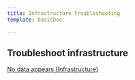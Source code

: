 ```yaml
---
title: Infrastructure troubleshooting
template: basicDoc

---
```


## Troubleshoot infrastructure

[No data appears (Infrastructure)](/docs/infrastructure/infrastructure-troubleshooting/troubleshoot-infrastructure/no-data-appears-infrastructure)
